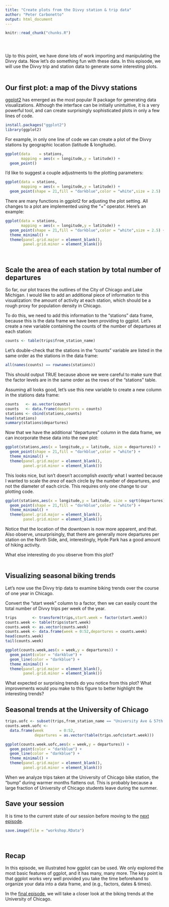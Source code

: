 ```yaml
---
title: "Create plots from the Divvy station & trip data"
author: "Peter Carbonetto"
output: html_document
---
```


<!-- Define defaults shared by all workflowr files. -->
```r
knitr::read_chunk("chunks.R")
```

<!-- Update knitr chunk options -->
```r
```

<!-- Insert the date the file was last updated -->
```r
```

<!-- Insert the code version (Git commit SHA1) if Git repository
 exists and R package git2r is installed -->
```r
```

Up to this point, we have done lots of work importing and manipulating
the Divvy data. Now let's do something fun with these data. In this
episode, we will use the Divvy trip and station data to generate some
interesting plots.
<br>
<br>

## Our first plot: a map of the Divvy stations

[ggplot2](http://ggplot2.tidyverse.org) has emerged as the most
popular R package for generating data visualizations. Although the
interface can be initially unintuitive, it is a very powerful tool,
and can create surprisingly sophisticated plots in only a few lines of
code.

```r
install.packages("ggplot2")
library(ggplot2)
```

For example, in only one line of code we can create a plot of the
Divvy stations by geographic location (latitude & longitude).

```r
ggplot(data    = stations,
       mapping = aes(x = longitude,y = latitude)) +
  geom_point()
```

I'd like to suggest a couple adjustments to the plotting parameters:

```r
ggplot(data = stations,
       mapping = aes(x = longitude,y = latitude)) +
  geom_point(shape = 21,fill = "darkblue",color = "white",size = 2.5)
```

There are many functions in ggplot2 for adjusting the plot
setting. All changes to a plot are implemented using the "+" operator.
Here's an example:

```r
ggplot(data = stations,
       mapping = aes(x = longitude,y = latitude)) +
  geom_point(shape = 21,fill = "darkblue",color = "white",size = 2.5) +
  theme_minimal() +
  theme(panel.grid.major = element_blank(),
        panel.grid.minor = element_blank())
```
<br>

## Scale the area of each station by total number of departures

So far, our plot traces the outlines of the City of Chicago and Lake
Michigan. I would like to add an additional piece of information to
this visualization: the amount of activity at each station, which
should be a rough proxy for population density in Chicago.

To do this, we need to add this information to the "stations" data
frame, because this is the data frame we have been providing to
ggplot. Let's create a new variable containing the counts of the
number of departures at each station:

```r
counts <- table(trips$from_station_name)
```

Let's double-check that the stations in the "counts" variable are
listed in the same order as the stations in the data frame:

```r
all(names(counts) == rownames(stations))
```

This should output TRUE because above we were careful to make sure
that the factor levels are in the same order as the rows of the
"stations" table.

Assuming all looks good, let's use this new variable to create a new
column in the stations data frame:

```r
counts   <- as.vector(counts)
counts   <- data.frame(departures = counts)
stations <- cbind(stations,counts)
head(stations)
summary(stations$departures)
```

Now that we have the additional "departures" column in the data frame,
we can incorporate these data into the new plot:

```r
ggplot(stations,aes(x = longitude,y = latitude, size = departures)) +
  geom_point(shape = 21,fill = "darkblue",color = "white") +
  theme_minimal() +
  theme(panel.grid.major = element_blank(),
        panel.grid.minor = element_blank())
```

This looks nice, but isn't doesn't accomplish *exactly* what I wanted
because I wanted to scale the *area* of each circle by the number of
departures, and not the diameter of each circle. This requires only
one change to our plotting code.

```r
ggplot(stations,aes(x = longitude,y = latitude, size = sqrt(departures))) +
  geom_point(shape = 21,fill = "darkblue",color = "white") +
  theme_minimal() +
  theme(panel.grid.major = element_blank(),
        panel.grid.minor = element_blank())
```

Notice that the location of the downtown is now more apparent, and
that. Also observe, unsurprisingly, that there are generally more
departures per station on the North Side, and, interestingly, Hyde
Park has a good amount of hiking activity.

What else interesting do you observe from this plot?
<br>
<br>

## Visualizing seasonal biking trends

Let's now use the Divvy trip data to examine biking trends over the
course of one year in Chicago.

Convert the "start week" column to a factor, then we can easily count
the total number of Divvy trips per week of the year.

```r
trips       <- transform(trips,start.week = factor(start.week))
counts.week <- table(trips$start.week)
counts.week <- as.vector(counts.week)
counts.week <- data.frame(week = 0:52,departures = counts.week)
head(counts.week)
tail(counts.week)
```

```r
ggplot(counts.week,aes(x = week,y = departures)) +
  geom_point(color = "darkblue") +
  geom_line(color = "darkblue") +
  theme_minimal() +
  theme(panel.grid.major = element_blank(),
        panel.grid.minor = element_blank())
```

What expected or surprising trends do you notice from this plot? What
improvements would you make to this figure to better highlight the
interesting trends?

## Seasonal trends at the University of Chicago

```r
trips.uofc <- subset(trips,from_station_name == "University Ave & 57th St")
counts.week.uofc <-
  data.frame(week       = 0:52,
             departures = as.vector(table(trips.uofc$start.week)))
```

```r
ggplot(counts.week.uofc,aes(x = week,y = departures)) +
  geom_point(color = "darkblue") +
  geom_line(color = "darkblue") +
  theme_minimal() +
  theme(panel.grid.major = element_blank(),
        panel.grid.minor = element_blank())
```

When we analyze trips taken at the University of Chicago bike station,
the "bump" during warmer months flattens out. This is probably because
a large fraction of University of Chicago students leave during the
summer.

## Save your session

It is time to the current state of our session before moving to the
[next episode](uofc.html).

```r
save.image(file = "workshop.RData")
```
<br>

## Recap

In this episode, we illustrated how ggplot can be used. We only
explored the most basic features of ggplot, and it has many, many
more. The key point is that ggplot works very well provided you take
the time beforehand to organize your data into a data frame, and
(e.g., factors, dates & times).

In the [final episode](), we will take a closer look at the biking
trends at the University of Chicago.
